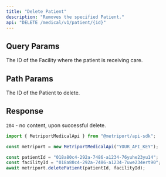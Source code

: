 ```yaml
---
title: "Delete Patient"
description: "Removes the specified Patient."
api: "DELETE /medical/v1/patient/{id}"
---
```


## Query Params

<ParamField query="facilityId" type="string" optional>
  The ID of the Facility where the patient is receiving care.
</ParamField>

## Path Params

<ParamField path="id" type="string" required>
  The ID of the Patient to delete.
</ParamField>

## Response

`204` - no content, upon successful delete.

<ResponseExample>

```javascript Metriport SDK
import { MetriportMedicalApi } from "@metriport/api-sdk";

const metriport = new MetriportMedicalApi("YOUR_API_KEY");

const patientId = "018a80c4-292a-7486-a1234-76yuhe23yu14";
const facilityId = "018a80c4-292a-7486-a1234-7uwe234ert90";
await metriport.deletePatient(patientId, facilityId);
```

</ResponseExample>
